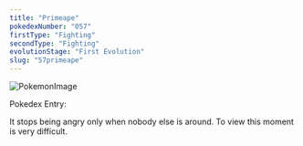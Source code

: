 ```yaml
---
title: "Primeape"
pokedexNumber: "057"
firstType: "Fighting"
secondType: "Fighting"
evolutionStage: "First Evolution"
slug: "57primeape"
---
```


![PokemonImage](https://archives.bulbagarden.net/media/upload/thumb/2/2c/0057Primeape.png/140px-0057Primeape.png)

Pokedex Entry:

It stops being angry only when nobody else is around. To view this moment is very difficult.
